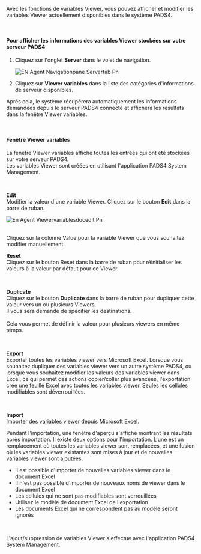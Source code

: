 Avec les fonctions de variables Viewer, vous pouvez afficher et modifier les variables Viewer actuellement disponibles dans le système PADS4.

 

#### **Pour afficher les informations des variables Viewer stockées sur votre serveur PADS4**

1. Cliquez sur l'onglet **Server** dans le volet de navigation.

   ![EN Agent Navigationpane Servertab Pn](/images/digital-signage/windows-applications/agent/remote-management-and-monitoring/EN-Agent-Navigationpane-Servertab.png)
2. Cliquez sur **Viewer variables** dans la liste des catégories d'informations de serveur disponibles.

Après cela, le système récupérera automatiquement les informations demandées depuis le serveur PADS4 connecté et affichera les résultats dans la fenêtre Viewer variables.

 

#### **Fenêtre Viewer variables**

La fenêtre Viewer variables affiche toutes les entrées qui ont été stockées sur votre serveur PADS4.\
Les variables Viewer sont créées en utilisant l'application PADS4 System Management.

 

**Edit**\
Modifier la valeur d'une variable Viewer. Cliquez sur le bouton **Edit** dans la barre de ruban.

![En Agent Viewervariablesdocedit Pn](/images/digital-signage/windows-applications/agent/remote-management-and-monitoring/en_agent_viewervariablesdocedit.png)

\
Cliquez sur la colonne Value pour la variable Viewer que vous souhaitez modifier manuellement.

**Reset**\
Cliquez sur le bouton Reset dans la barre de ruban pour réinitialiser les valeurs à la valeur par défaut pour ce Viewer.

 

**Duplicate**\
Cliquez sur le bouton **Duplicate** dans la barre de ruban pour dupliquer cette valeur vers un ou plusieurs Viewers.\
Il vous sera demandé de spécifier les destinations.\
\
Cela vous permet de définir la valeur pour plusieurs viewers en même temps.

 

**Export**\
Exporter toutes les variables viewer vers Microsoft Excel. Lorsque vous souhaitez dupliquer des variables viewer vers un autre système PADS4, ou lorsque vous souhaitez modifier les valeurs des variables viewer dans Excel, ce qui permet des actions copier/coller plus avancées, l'exportation crée une feuille Excel avec toutes les variables viewer. Seules les cellules modifiables sont déverrouillées.

 

**Import**\
Importer des variables viewer depuis Microsoft Excel.

Pendant l'importation, une fenêtre d'aperçu s'affiche montrant les résultats après importation. Il existe deux options pour l'importation. L'une est un remplacement où toutes les variables viewer sont remplacées, et une fusion où les variables viewer existantes sont mises à jour et de nouvelles variables viewer sont ajoutées.

* Il est possible d'importer de nouvelles variables viewer dans le document Excel
* Il n'est pas possible d'importer de nouveaux noms de viewer dans le document Excel
* Les cellules qui ne sont pas modifiables sont verrouillées
* Utilisez le modèle de document Excel de l'exportation
* Les documents Excel qui ne correspondent pas au modèle seront ignorés

 

<Warning>
  L'ajout/suppression de variables Viewer s'effectue avec l'application PADS4 System Management.
</Warning>
